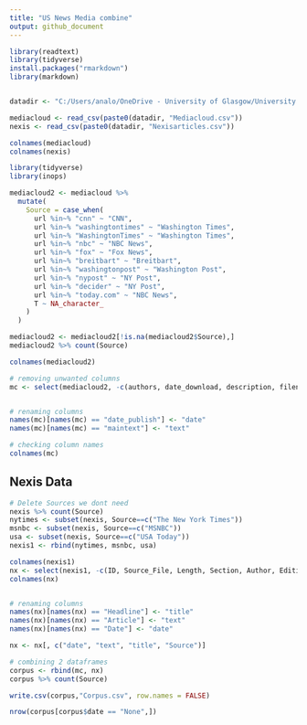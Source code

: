 ---
title: "US News Media combine"
output: github_document
---

```{r}
library(readtext)
library(tidyverse)
install.packages("rmarkdown")
library(markdown)


datadir <- "C:/Users/analo/OneDrive - University of Glasgow/University of Glasgow/Amsterdam Visit/Project/Data/Combined/"
```

```{r setup, include=FALSE}
mediacloud <- read_csv(paste0(datadir, "Mediacloud.csv"))
nexis <- read_csv(paste0(datadir, "Nexisarticles.csv"))

```
```{r}
colnames(mediacloud)
colnames(nexis)
```
```{r}
library(tidyverse)
library(inops)

mediacloud2 <- mediacloud %>% 
  mutate(
    Source = case_when(
      url %in~% "cnn" ~ "CNN",
      url %in~% "washingtontimes" ~ "Washington Times",
      url %in~% "WashingtonTimes" ~ "Washington Times",
      url %in~% "nbc" ~ "NBC News",
      url %in~% "fox" ~ "Fox News",
      url %in~% "breitbart" ~ "Breitbart",
      url %in~% "washingtonpost" ~ "Washington Post",
      url %in~% "nypost" ~ "NY Post",
      url %in~% "decider" ~ "NY Post",
      url %in~% "today.com" ~ "NBC News",
      T ~ NA_character_
    )
  )

```

```{r}
mediacloud2 <- mediacloud2[!is.na(mediacloud2$Source),]
mediacloud2 %>% count(Source)
```
```{r}
colnames(mediacloud2)
```
```{r}
# removing unwanted columns
mc <- select(mediacloud2, -c(authors, date_download, description, filename, source_domain, date_modify, image_url, language, localpath, text, title_page, title_rss, url, source,))


# renaming columns
names(mc)[names(mc) == "date_publish"] <- "date"
names(mc)[names(mc) == "maintext"] <- "text"

# checking column names
colnames(mc)
```

## Nexis Data

```{r}
# Delete Sources we dont need
nexis %>% count(Source) 
nytimes <- subset(nexis, Source==c("The New York Times"))
msnbc <- subset(nexis, Source==c("MSNBC"))
usa <- subset(nexis, Source==c("USA Today"))
nexis1 <- rbind(nytimes, msnbc, usa)

```

```{r}
colnames(nexis1)
nx <- select(nexis1, -c(ID, Source_File, Length, Section, Author, Edition, Graphic, Newspaper,))
colnames(nx)


# renaming columns
names(nx)[names(nx) == "Headline"] <- "title"
names(nx)[names(nx) == "Article"] <- "text"
names(nx)[names(nx) == "Date"] <- "date"

nx <- nx[, c("date", "text", "title", "Source")]
```
```{r}
# combining 2 dataframes
corpus <- rbind(mc, nx)
corpus %>% count(Source) 

```
```{r}
write.csv(corpus,"Corpus.csv", row.names = FALSE)
```

```{r}
nrow(corpus[corpus$date == "None",])
```

